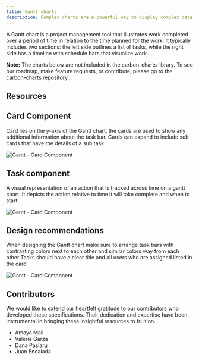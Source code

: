 ```yaml
---
title: Gantt charts
description: Complex charts are a powerful way to display complex data sets.
---
```


<PageDescription>

A Gantt chart is a project management tool that illustrates work completed over
a period of time in relation to the time planned for the work. It typically
includes two sections: the left side outlines a list of tasks, while the right
side has a timeline with schedule bars that visualize work.

</PageDescription>

<InlineNotification>

**Note:** The charts below are not included in the carbon-charts library. To see
our roadmap, make feature requests, or contribute, please go to the
[carbon-charts repository](https://github.com/carbon-design-system/carbon-charts).

</InlineNotification>

## Resources

<Row className="resource-card-group">
  <Column colLg={4} colMd={4} noGutterSm>
    <ResourceCard
      subTitle="Gantt Chart Kit (Alpha)"
      href="https://www.figma.com/file/nQJ9Y5u3s7zPHGjceT4eLY/(Alpha)-Carbon-Gantt-Chart-Library?type=design&node-id=5284%3A423754&mode=design&t=8kurHvxJyiVziXNz-1"
      actionIcon="launch"
      target="_blank"
      rel="noopener"
    >
      <MdxIcon name="figma" />
    </ResourceCard>
  </Column>

  <Column colLg={4} colMd={4} noGutterSm>
    <ResourceCard
      subTitle="Documentation"
      href="https://www.figma.com/file/FurnT9pJvtQn9G2GnuWK2T/(Alpha)-Carbon-Gantt-Chart-Kit?type=design&node-id=3711%3A6208&mode=design&t=lI1ZAzzbSfjt4OTN-1"
      actionIcon="launch"
      target="_blank"
      rel="noopener"
    >
      <MdxIcon name="figma" />
    </ResourceCard>
  </Column>
</Row>

## Card Component

Card lies on the y-axis of the Gantt chart, the cards are used to show any
additional information about the task bar. Cards can expand to include sub cards
that have the details of a sub task.

![Gantt - Card Component](images/card-component.png)

## Task component

A visual representation of an action that is tracked across time on a gantt
chart. It depicts the action relative to time it will take complete and when to
start.

![Gantt - Card Component](images/task-component.png)

## Design recommendations

When designing the Gantt chart make sure to arrange task bars with contrasting
colors next to each other and similar colors way from each other Tasks should
have a clear title and all users who are assigned listed in the card

![Gantt - Card Component](images/design-recs.png)

## Contributors

We would like to extend our heartfelt gratitude to our contributors who
developed these specifications. Their dedication and expertise have been
instrumental in bringing these insightful resources to fruition.

- Amaya Mali
- Valerie Garza
- Dana Paslaru
- Juan Encalada
